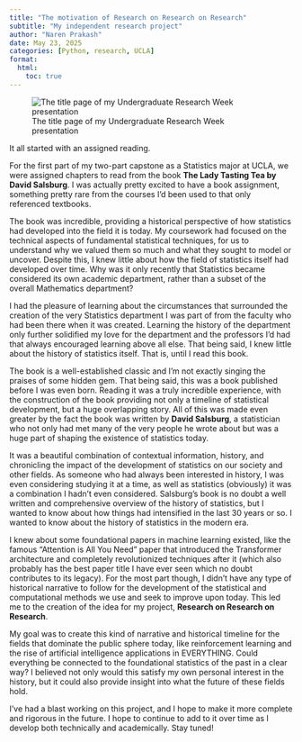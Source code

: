 ```yaml
---
title: "The motivation of Research on Research on Research"
subtitle: "My independent research project"
author: "Naren Prakash"
date: May 23, 2025
categories: [Python, research, UCLA]
format:
  html:
    toc: true
---
```


![The title page of my Undergraduate Research Week presentation](URW_RRRpresentation.pptx.png)

It all started with an assigned reading. 

For the first part of my two-part capstone as a Statistics major at UCLA, we were assigned chapters to read from the book **The Lady Tasting Tea by David Salsburg**. I was actually pretty excited to have a book assignment, something pretty rare from the courses I'd been used to that only referenced textbooks. 

The book was incredible, providing a historical perspective of how statistics had developed into the field it is today. My coursework had focused on the technical aspects of fundamental statistical techniques, for us to understand why we valued them so much and what they sought to model or uncover. Despite this, I knew little about how the field of statistics itself had developed over time. Why was it only recently that Statistics became considered its own academic department, rather than a subset of the overall Mathematics department?

I had the pleasure of learning about the circumstances that surrounded the creation of the very Statistics department I was part of from the faculty who had been there when it was created. Learning the history of the department only further solidified my love for the department and the professors I'd had that always encouraged learning above all else. That being said, I knew little about the history of statistics itself. That is, until I read this book.

The book is a well-established classic and I'm not exactly singing the praises of some hidden gem. That being said, this was a book published before I was even born. Reading it was a truly incredible experience, with the construction of the book providing not only a timeline of statistical development, but a huge overlapping story. All of this was made even greater by the fact the book was written by **David Salsburg**, a statistician who not only had met many of the very people he wrote about but was a huge part of shaping the existence of statistics today. 

It was a beautiful combination of contextual information, history, and chronicling the impact of the development of statistics on our society and other fields. As someone who had always been interested in history, I was even considering studying it at a time, as well as statistics (obviously) it was a combination I hadn't even considered. Salsburg's book is no doubt a well written and comprehensive overview of the history of statistics, but I wanted to know about how things had intensified in the last 30 years or so. I wanted to know about the history of statistics in the modern era. 

I knew about some foundational papers in machine learning existed, like the famous "Attention is All You Need" paper that introduced the Transformer architecture and completely revolutionized techniques after it (which also probably has the best paper title I have ever seen which no doubt contributes to its legacy). For the most part though, I didn't have any type of historical narrative to follow for the development of the statistical and computational methods we use and seek to improve upon today. This led me to the creation of the idea for my project, **Research on Research on Research**.

My goal was to create this kind of narrative and historical timeline for the fields that dominate the public sphere today, like reinforcement learning and the rise of artificial intelligence applications in EVERYTHING. Could everything be connected to the foundational statistics of the past in a clear way? I believed not only would this satisfy my own personal interest in the history, but it could also provide insight into what the future of these fields hold. 

I've had a blast working on this project, and I hope to make it more complete and rigorous in the future. I hope to continue to add to it over time as I develop both technically and academically. Stay tuned!
